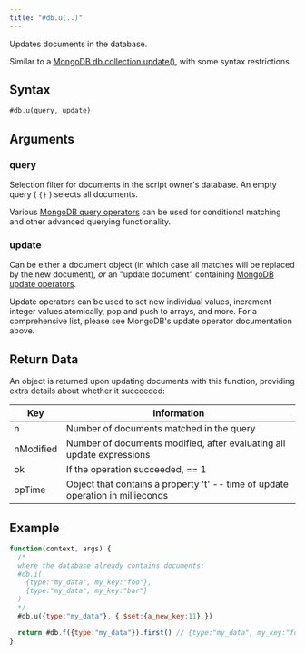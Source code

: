 ```yaml
---
title: "#db.u(..)"
---
```


Updates documents in the database.

Similar to a [MongoDB db.collection.update()](https://www.mongodb.com/docs/manual/reference/method/db.collection.update/), with some syntax restrictions

## Syntax

```js
#db.u(query, update)
```

## Arguments

### query

Selection filter for documents in the script owner's database. An empty query ( `{}` ) selects all documents.

Various [MongoDB query operators](https://www.mongodb.com/docs/manual/reference/operator/query/) can be used for conditional matching and other advanced querying functionality.

### update

Can be either a document object (in which case all matches will be replaced by the new document), _or_ an "update document" containing [MongoDB update operators](https://www.mongodb.com/docs/manual/reference/operator/update/).

Update operators can be used to set new individual values, increment integer values atomically, pop and push to arrays, and more. For a comprehensive list, please see MongoDB's update operator documentation above.

## Return Data

An object is returned upon updating documents with this function, providing extra details about whether it succeeded:

| Key       | Information                                                                      |
| --------- | -------------------------------------------------------------------------------- |
| n         | Number of documents matched in the query                                         |
| nModified | Number of documents modified, after evaluating all update expressions            |
| ok        | If the operation succeeded, == 1                                                 |
| opTime    | Object that contains a property 't' -- time of update operation in millieconds   |

## Example

```js
function(context, args) {
  /*
  where the database already contains documents:
  #db.i(
    {type:"my_data", my_key:"foo"},
    {type:"my_data", my_key:"bar"}
  )
  */
  #db.u({type:"my_data"}, { $set:{a_new_key:11} })

  return #db.f({type:"my_data"}).first() // {type:"my_data", my_key:"foo", a_new_key:11}
}
```
